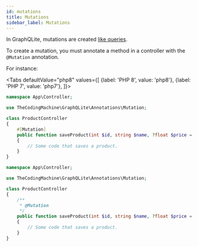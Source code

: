 ```yaml
---
id: mutations
title: Mutations
sidebar_label: Mutations
---
```


In GraphQLite, mutations are created [like queries](queries.md).

To create a mutation, you must annotate a method in a controller with the `@Mutation` annotation.

For instance:

<Tabs
  defaultValue="php8"
  values={[
    {label: 'PHP 8', value: 'php8'},
    {label: 'PHP 7', value: 'php7'},
  ]}>
  <TabItem value="php8">

```php
namespace App\Controller;

use TheCodingMachine\GraphQLite\Annotations\Mutation;

class ProductController
{
    #[Mutation]
    public function saveProduct(int $id, string $name, ?float $price = null): Product
    {
        // Some code that saves a product.
    }
}
```

  </TabItem>
  <TabItem value="php7">

```php
namespace App\Controller;

use TheCodingMachine\GraphQLite\Annotations\Mutation;

class ProductController
{
    /**
     * @Mutation
     */
    public function saveProduct(int $id, string $name, ?float $price = null): Product
    {
        // Some code that saves a product.
    }
}
```

  </TabItem>
</Tabs>
